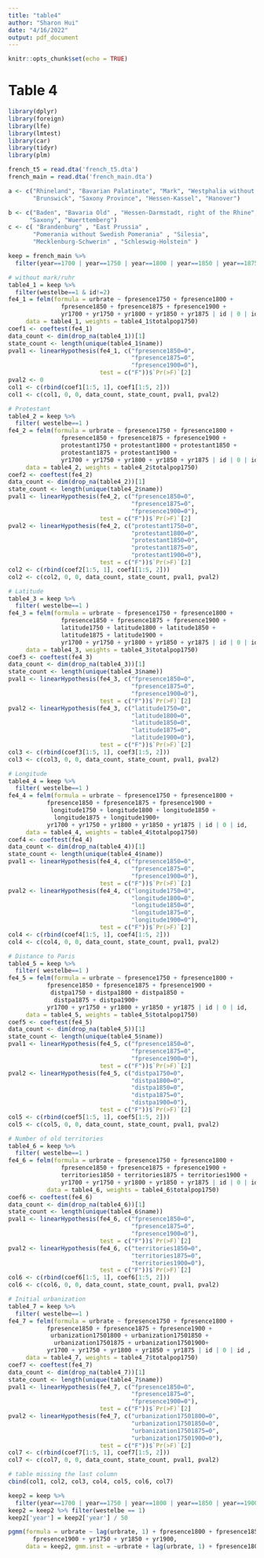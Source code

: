 ```yaml
---
title: "table4"
author: "Sharon Hui"
date: "4/16/2022"
output: pdf_document
---
```


```r
knitr::opts_chunk$set(echo = TRUE)
```

# Table 4


```r
library(dplyr)
library(foreign)
library(lfe)
library(lmtest)
library(car)
library(tidyr)
library(plm)

french_t5 = read.dta('french_t5.dta')
french_main = read.dta('french_main.dta')

a <- c("Rhineland", "Bavarian Palatinate", "Mark", "Westphalia without Mark",
       "Brunswick", "Saxony Province", "Hessen-Kassel", "Hanover")

b <- c("Baden", "Bavaria Old" , "Hessen-Darmstadt, right of the Rhine", 
      "Saxony", "Wuerttemberg")
c <- c( "Brandenburg" , "East Prussia" , 
       "Pomerania without Swedish Pomerania" , "Silesia",  
       "Mecklenburg-Schwerin" , "Schleswig-Holstein" )

keep = french_main %>%
  filter(year==1700 | year==1750 | year==1800 | year==1850 | year==1875 | year==1900 )
```


```r
# without mark/ruhr
table4_1 = keep %>% 
  filter(westelbe==1 & id!=2)
fe4_1 = felm(formula = urbrate ~ fpresence1750 + fpresence1800 + 
               fpresence1850 + fpresence1875 + fpresence1900 + 
               yr1700 + yr1750 + yr1800 + yr1850 + yr1875 | id | 0 | id, 
     data = table4_1, weights = table4_1$totalpop1750)
coef1 <- coeftest(fe4_1)
data_count <- dim(drop_na(table4_1))[1]
state_count <- length(unique(table4_1$name))
pval1 <- linearHypothesis(fe4_1, c("fpresence1850=0", 
                                   "fpresence1875=0", 
                                   "fpresence1900=0"),
                          test = c("F"))$`Pr(>F)`[2]
pval2 <- 0
col1 <- c(rbind(coef1[1:5, 1], coef1[1:5, 2]))
col1 <- c(col1, 0, 0, data_count, state_count, pval1, pval2)
```


```r
# Protestant
table4_2 = keep %>% 
  filter( westelbe==1 )
fe4_2 = felm(formula = urbrate ~ fpresence1750 + fpresence1800 + 
               fpresence1850 + fpresence1875 + fpresence1900 + 
               protestant1750 + protestant1800 + protestant1850 + 
               protestant1875 + protestant1900 +
               yr1700 + yr1750 + yr1800 + yr1850 + yr1875 | id | 0 | id, 
     data = table4_2, weights = table4_2$totalpop1750)
coef2 <- coeftest(fe4_2)
data_count <- dim(drop_na(table4_2))[1]
state_count <- length(unique(table4_2$name))
pval1 <- linearHypothesis(fe4_2, c("fpresence1850=0",
                                   "fpresence1875=0", 
                                   "fpresence1900=0"), 
                          test = c("F"))$`Pr(>F)`[2]
pval2 <- linearHypothesis(fe4_2, c("protestant1750=0",
                                   "protestant1800=0", 
                                   "protestant1850=0",
                                   "protestant1875=0",
                                   "protestant1900=0"),
                          test = c("F"))$`Pr(>F)`[2]
col2 <- c(rbind(coef2[1:5, 1], coef1[1:5, 2]))
col2 <- c(col2, 0, 0, data_count, state_count, pval1, pval2)
```


```r
# Latitude
table4_3 = keep %>% 
  filter( westelbe==1 )
fe4_3 = felm(formula = urbrate ~ fpresence1750 + fpresence1800 + 
               fpresence1850 + fpresence1875 + fpresence1900 + 
               latitude1750 + latitude1800 + latitude1850 + 
               latitude1875 + latitude1900 +
               yr1700 + yr1750 + yr1800 + yr1850 + yr1875 | id | 0 | id, 
     data = table4_3, weights = table4_3$totalpop1750)
coef3 <- coeftest(fe4_3)
data_count <- dim(drop_na(table4_3))[1]
state_count <- length(unique(table4_3$name))
pval1 <- linearHypothesis(fe4_3, c("fpresence1850=0",
                                   "fpresence1875=0", 
                                   "fpresence1900=0"),
                          test = c("F"))$`Pr(>F)`[2]
pval2 <- linearHypothesis(fe4_3, c("latitude1750=0",
                                   "latitude1800=0", 
                                   "latitude1850=0",
                                   "latitude1875=0",
                                   "latitude1900=0"),
                          test = c("F"))$`Pr(>F)`[2]
col3 <- c(rbind(coef3[1:5, 1], coef3[1:5, 2]))
col3 <- c(col3, 0, 0, data_count, state_count, pval1, pval2)
```


```r
# Longitude
table4_4 = keep %>% 
  filter( westelbe==1 )
fe4_4 = felm(formula = urbrate ~ fpresence1750 + fpresence1800 + 
           fpresence1850 + fpresence1875 + fpresence1900 + 
            longitude1750 + longitude1800 + longitude1850 + 
             longitude1875 + longitude1900+
           yr1700 + yr1750 + yr1800 + yr1850 + yr1875 | id | 0 | id, 
     data = table4_4, weights = table4_4$totalpop1750)
coef4 <- coeftest(fe4_4)
data_count <- dim(drop_na(table4_4))[1]
state_count <- length(unique(table4_4$name))
pval1 <- linearHypothesis(fe4_4, c("fpresence1850=0",
                                   "fpresence1875=0", 
                                   "fpresence1900=0"),
                          test = c("F"))$`Pr(>F)`[2]
pval2 <- linearHypothesis(fe4_4, c("longitude1750=0",
                                   "longitude1800=0", 
                                   "longitude1850=0", 
                                   "longitude1875=0",
                                   "longitude1900=0"),
                          test = c("F"))$`Pr(>F)`[2]
col4 <- c(rbind(coef4[1:5, 1], coef4[1:5, 2]))
col4 <- c(col4, 0, 0, data_count, state_count, pval1, pval2)
```


```r
# Distance to Paris
table4_5 = keep %>% 
  filter( westelbe==1 )
fe4_5 = felm(formula = urbrate ~ fpresence1750 + fpresence1800 + 
           fpresence1850 + fpresence1875 + fpresence1900 + 
            distpa1750 + distpa1800 + distpa1850 + 
             distpa1875 + distpa1900+
           yr1700 + yr1750 + yr1800 + yr1850 + yr1875 | id | 0 | id, 
     data = table4_5, weights = table4_5$totalpop1750)
coef5 <- coeftest(fe4_5)
data_count <- dim(drop_na(table4_5))[1]
state_count <- length(unique(table4_5$name))
pval1 <- linearHypothesis(fe4_5, c("fpresence1850=0",
                                   "fpresence1875=0", 
                                   "fpresence1900=0"),
                          test = c("F"))$`Pr(>F)`[2]
pval2 <- linearHypothesis(fe4_5, c("distpa1750=0",
                                   "distpa1800=0", 
                                   "distpa1850=0", 
                                   "distpa1875=0",
                                   "distpa1900=0"),
                          test = c("F"))$`Pr(>F)`[2]
col5 <- c(rbind(coef5[1:5, 1], coef5[1:5, 2]))
col5 <- c(col5, 0, 0, data_count, state_count, pval1, pval2)
```


```r
# Number of old territories
table4_6 = keep %>% 
  filter( westelbe==1 )
fe4_6 = felm(formula = urbrate ~ fpresence1750 + fpresence1800 + 
               fpresence1850 + fpresence1875 + fpresence1900 + 
               territories1850 + territories1875 + territories1900 +
               yr1700 + yr1750 + yr1800 + yr1850 + yr1875 | id | 0 | id, 
           data = table4_6, weights = table4_6$totalpop1750)
coef6 <- coeftest(fe4_6)
data_count <- dim(drop_na(table4_6))[1]
state_count <- length(unique(table4_6$name))
pval1 <- linearHypothesis(fe4_6, c("fpresence1850=0", 
                                   "fpresence1875=0", 
                                   "fpresence1900=0"), 
                          test = c("F"))$`Pr(>F)`[2]
pval2 <- linearHypothesis(fe4_6, c("territories1850=0",
                                   "territories1875=0", 
                                   "territories1900=0"), 
                          test = c("F"))$`Pr(>F)`[2]
col6 <- c(rbind(coef6[1:5, 1], coef6[1:5, 2]))
col6 <- c(col6, 0, 0, data_count, state_count, pval1, pval2)
```


```r
# Initial urbanization
table4_7 = keep %>% 
  filter( westelbe==1 )
fe4_7 = felm(formula = urbrate ~ fpresence1750 + fpresence1800 + 
           fpresence1850 + fpresence1875 + fpresence1900 + 
            urbanization17501800 + urbanization17501850 + 
             urbanization17501875 + urbanization17501900+
           yr1700 + yr1750 + yr1800 + yr1850 + yr1875 | id | 0 | id , 
     data = table4_7, weights = table4_7$totalpop1750)
coef7 <- coeftest(fe4_7)
data_count <- dim(drop_na(table4_7))[1]
state_count <- length(unique(table4_7$name))
pval1 <- linearHypothesis(fe4_7, c("fpresence1850=0",
                                   "fpresence1875=0", 
                                   "fpresence1900=0"), 
                          test = c("F"))$`Pr(>F)`[2]
pval2 <- linearHypothesis(fe4_7, c("urbanization17501800=0", 
                                   "urbanization17501850=0", 
                                   "urbanization17501875=0", 
                                   "urbanization17501900=0"),
                          test = c("F"))$`Pr(>F)`[2]
col7 <- c(rbind(coef7[1:5, 1], coef7[1:5, 2]))
col7 <- c(col7, 0, 0, data_count, state_count, pval1, pval2)
```

```r
# table missing the last column
cbind(col1, col2, col3, col4, col5, col6, col7)
```

```r

keep2 = keep %>%
  filter(year==1700 | year==1750 | year==1800 | year==1850 | year==1900 )
keep2 = keep2 %>% filter(westelbe == 1)
keep2['year'] = keep2['year'] / 50

pgmm(formula = urbrate ~ lag(urbrate, 1) + fpresence1800 + fpresence1850 + 
       fpresence1900 + yr1750 + yr1850 + yr1900,
     data = keep2, gmm.inst = ~urbrate + lag(urbrate, 1) + fpresence1800 + fpresence1850 + fpresence1900 + yr1750 + yr1850 + yr1900)
```


